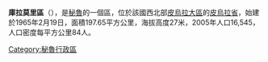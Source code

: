 '''庫拉莫里區'''（{{lang-es|Distrito de Cura Mori}}），是[[秘魯|秘魯]]的一個區，位於該國西北部[[皮烏拉大區|皮烏拉大區]]的[[皮烏拉省|皮烏拉省]]，始建於1965年2月19日，面積197.65平方公里，海拔高度27米，2005年人口16,545，人口密度每平方公里84人。

{{Peru-geo-stub}}
[[Category:秘魯行政區|Category:秘魯行政區]]